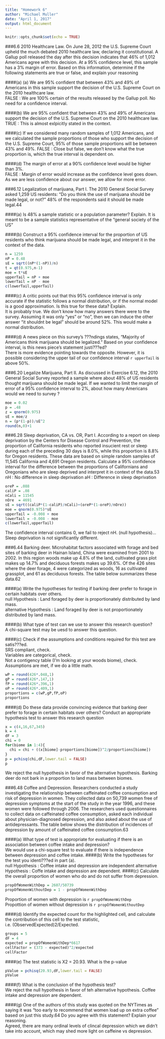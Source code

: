 ---
title: "Homework 6"
author: "Michael Muller"
date: "April 1, 2017"
output: html_document
---

```{r setup, include=FALSE}
knitr::opts_chunk$set(echo = TRUE)
```

###6.6 2010 Healthcare Law. On June 28, 2012 the U.S. Supreme Court upheld the much debated 2010 healthcare law, declaring it constitutional. A Gallup poll released the day after this decision indicates that 46% of 1,012 Americans agree with this decision. At a 95% confidence level, this sample has a 3% margin of error. Based on this information, determine if the following statements are true or false, and explain your reasoning

####(a) (a) We are 95% confident that between 43% and 49% of Americans in this sample support the decision of the U.S. Supreme Court on the 2010 healthcare law.    
FALSE : We are 100% certain of the results released by the Gallup poll. No need for a confidence interval.

####(b) We are 95% confident that between 43% and 49% of Americans support the decision of the U.S. Supreme Court on the 2010 healthcare law.
TRUE : This is almost exlpicitly stated in the context.

####(c) If we considered many random samples of 1,012 Americans, and we calculated the sample proportions of those who support the decision of the U.S. Supreme Court, 95% of those sample proportions will be between 43% and 49%.
FALSE : Close but false, we don't know what the true proportion is, which the true interval is dependent on.

####(d) The margin of error at a 90% confidence level would be higher than 3%.   
FALSE : Margin of error would increase as the confidence level goes down. As we are less confidence about our answer, we allow for more error.  


###6.12 Legalization of marijuana, Part I. The 2010 General Social Survey asked 1,259 US residents: "Do you think the use of marijuana should be made legal, or not?" 48% of the respondents said it should be made legal.44


####(a) Is 48% a sample statistic or a population parameter? Explain.
It is meant to be a sample statistics representative of the "general society of the US"

####(b) Construct a 95% confidence interval for the proportion of US residents who think marijuana should be made legal, and interpret it in the context of the data.  
```{R}
n = 1259
nP = 0.48
sE = sqrt((nP*(1-nP))/n)
t = qt(0.975,n-1)
moe = t*sE
upperTail = nP + moe
lowerTail = nP - moe
c(lowerTail,upperTail)
```

####(c) A critic points out that this 95% confidence interval is only accurate if the statistic follows a normal distribution, or if the normal model is a good approximation. Is this true for these data? Explain.  
It is probably true. We don't know how many answers there were to the survey. Assuming it was only "yes" or "no", then we can induce the other answer "it shouldnt be legal" should be around 52%. This would make a normal distribution.  

####(d) A news piece on this survey's ???ndings states, "Majority of Americans think marijuana should be legalized." Based on your confidence interval, is this news piece's statement justi???ed?  
There is more evidence pointing towards the opposite. However, it is possible considering the upper tail of our confidence interval `r upperTail` is above 50%.

###6.20 Legalize Marijuana, Part II. As discussed in Exercise 6.12, the 2010 General Social Survey reported a sample where about 48% of US residents thought marijuana should be made legal. If we wanted to limit the margin of error of a 95% confidence interval to 2%, about how many Americans would we need to survey ?  
```{R}
moe = 0.02
p = .48
z = qnorm(0.975)
sE = moe/z
n = (p*(1-p))/sE^2
round(n,0)+1
```

###6.28 Sleep deprivation, CA vs. OR, Part I. According to a report on sleep deprivation by the Centers for Disease Control and Prevention, the proportion of California residents who reported insucient rest or sleep during each of the preceding 30 days is 8.0%, while this proportion is 8.8% for Oregon residents. These data are based on simple random samples of 11,545 California and 4,691 Oregon residents. Calculate a 95% confidence interval for the difference between the proportions of Californians and Oregonians who are sleep deprived and interpret it in context of the data.53  
nH : No difference in sleep deprivation
aH : Difference in sleep deprivation
```{r}
oreP = .088
caliP = .08
nCali = 11545
nOre  = 4691
sE = sqrt((caliP*(1-caliP)/nCali)+(oreP*(1-oreP)/nOre))
moe = qnorm(0.975)*sE
upperTail = -0.008 + moe
lowerTail = -0.008 - moe
c(lowerTail,upperTail)
```
The confidence interval contains 0, we fail to reject nH. (null hypothesis)...Sleep deprivation is not significantly different.

###6.44 Barking deer. Microhabitat factors associated with forage and bed sites of barking deer in Hainan Island, China were examined from 2001 to 2002. In this region woods make up 4.8% of the land, cultivated grass plot makes up 14.7% and deciduous forests makes up 39.6%. Of the 426 sites where the deer forage, 4 were categorized as woods, 16 as cultivated grassplot, and 61 as deciduous forests. The table below summarizes these data.62   

####(a) Write the hypotheses for testing if barking deer prefer to forage in certain habitats over others.  
null Hypothesis : Land foraged by deer is proportionately distributed by land mass.    
alternative Hypothesis : Land foraged by deer is not proportionately distributed by land mass.  

####(b) What type of test can we use to answer this research question?   
A chi-square test may be uesd to answer this question.  

####(c) Check if the assumptions and conditions required for this test are satis???ed.  
SRS compliant, check.  
Variables are categorical, check.  
Not a contigency table (I'm looking at your woods biome), check.  
Assumptions are met, if we do a little math.  
```{r}
wP = round(426*.048,1)
gP = round(426*.147,1)
fP = round(426*.396,1)
oP = round(426*.409,1)
proportions = c(wP,gP,fP,oP)
proportions
```

####(d) Do these data provide convincing evidence that barking deer prefer to forage in certain habitats over others? Conduct an appropriate hypothesis test to answer this research question  

```{r}
x = c(4,16,67,345)
k = 4
dF = 3
chi = 0
for(biome in 1:4){
  chi = chi + ((x[biome]-proportions[biome])^2/proportions[biome])
}
p = pchisq(chi,dF,lower.tail = FALSE)
p
```
We reject the null hypothesis in favor of the alternative hypothesis. Barking deer do not bark in a proportion to land mass between biomes.

###6.48 Coffee and Depression. Researchers conducted a study investigating the relationship between caffeinated coffee consumption and risk of depression in women. They collected data on 50,739 women free of depression symptoms at the start of the study in the year 1996, and these women were followed through 2006. The researchers used questionnaires to collect data on caffeinated coffee consumption, asked each individual about physician-diagnosed depression, and also asked about the use of antidepressants. The table below shows the distribution of incidences of depression by amount of caffeinated coffee consumption.63  

####(a) What type of test is appropriate for evaluating if there is an association between coffee intake and depression?  
We would use a chi-square test to evaluate if there is independence between depression and coffee intake.
####(b) Write the hypotheses for the test you identi???ed in part (a).  
null Hypothesis : Coffee intake and depression are independent
alternative Hypothesis : Coffe intake and depression are dependent.
####(c) Calculate the overall proportion of women who do and do not suffer from depression.   
```{r}
propOfWomenWithDep = 2607/50739
propOfWomenWithoutDep = 1 - propOfWomenWithDep
```
Proportion of women with depression is `r propOfWomenWithDep`  
Propottion of women without depression is `r propOfWomenWithoutDep`  

####(d) Identify the expected count for the highlighted cell, and calculate the contribution of this cell to the test statistic, i.e. (ObservedExpected)2/Expected.  
```{r}
groups = 5
dF = 4
expected = propOfWomenWithDep*6617
cellFactor = (373 - expected)^2/expected
cellFactor
```
####(e) The test statistic is X2 = 20.93. What is the p-value
```{r}
pValue = pchisq(20.93,dF,lower.tail = FALSE)
pValue
```

####(f) What is the conclusion of the hypothesis test?  
We reject the null hypothesis in favor of teh alternative hypothesis. Coffee intake and depression are dependent.  


####(g) One of the authors of this study was quoted on the NYTimes as saying it was "too early to recommend that women load up on extra coffee" based on just this study.64 Do you agree with this statement? Explain your reasoning.  
Agreed, there are many ordinal levels of clincal depression which we didn't take into account, which may shed more light on caffeine vs depression.  

